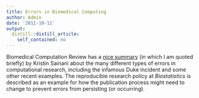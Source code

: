 ```yaml
---
title: Errors in Biomedical Computing
author: Admin
date: '2011-10-11'
output:
  distill::distill_article:
    self_contained: no
---
```


Biomedical Computation Review has a <a href="http://www.biomedicalcomputationreview.org/7/2/9.pdf" target="_blank">nice summary</a> (in which I am quoted briefly) by Kristin Sainani about the many different types of errors in computational research, including the infamous Duke incident and some other recent examples. The reproducible research policy at _Biostatistics_ is described as an example for how the publication process might need to change to prevent errors from persisting (or occurring).
